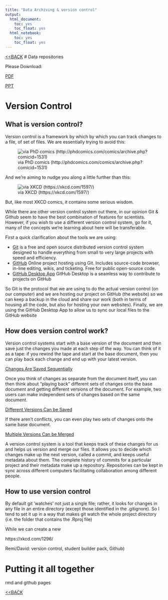 ```yaml
---
title: "Data Archiving & version control"
output:
  html_document:
    toc: yes
    toc_float: yes
  html_notebook:
    toc: yes
    toc_float: yes
---
```

[<<BACK](https://remi-daigle.github.io/2017-CHONe-Data/)
# Data repositories

Please Download:

[PDF](https://github.com/remi-daigle/2017-CHONe-Data/raw/gh-pages/Angela/DataWorkshop_Metadata.pdf)

[PPT](https://github.com/remi-daigle/2017-CHONe-Data/raw/gh-pages/Angela/DataWorkshop_Metadata.pptx)

# Version Control

## What is version control?

Version control is a framework by which by which you can track changes to a file, of set of files. We are essentially trying to avoid this:

![via PhD comics (http://phdcomics.com/comics/archive.php?comicid=1531)](http://www.phdcomics.com/comics/archive/phd101212s.gif)

And we're aiming to nudge you along a little further than this:

![via XKCD (https://xkcd.com/1597/)](https://imgs.xkcd.com/comics/git.png)

But, like most XKCD comics, it contains some serious wisdom.

While there are other version control system out there, in our opinion Git & Github seem to have the best combination of features for scientists. However, if you wish to use a different version control system, go for it, many of the concepts we're learning about here will be transferable.

First a quick clarification about the tools we are using:

- [Git](https://git-scm.com/) is a free and open source distributed version control system designed to handle everything from small to very large projects with speed and efficiency.
- [GitHub](https://github.com/) Online project hosting using Git. Includes source-code browser, in-line editing, wikis, and ticketing. Free for public open-source code.
- [GitHub Desktop App](https://desktop.github.com/) GitHub Desktop is a seamless way to contribute to projects on GitHub

So Git is the protocol that we are using to do the actual version control (on our computer) and we are hosting our project on GitHub (the website) so we can keep a backup in the cloud and share our work (both in terms of housing all the code, but also for hosting your own websites). Finally, we are using the GitHub Desktop App to allow us to sync our local files to the GitHub website

## How does version control work?

Version control systems start with a base version of the document and then save just the changes you made at each step of the way. You can think of it as a tape: if you rewind the tape and start at the base document, then you can play back each change and end up with your latest version.

[Changes Are Saved Sequentially](http://swcarpentry.github.io/git-novice/fig/play-changes.svg)

Once you think of changes as separate from the document itself, you can then think about “playing back” different sets of changes onto the base document and getting different versions of the document. For example, two users can make independent sets of changes based on the same document.

[Different Versions Can be Saved](http://swcarpentry.github.io/git-novice/fig/versions.svg)

If there aren’t conflicts, you can even play two sets of changes onto the same base document.

[Multiple Versions Can be Merged](http://swcarpentry.github.io/git-novice/fig/merge.svg)

A version control system is a tool that keeps track of these changes for us and helps us version and merge our files. It allows you to decide which changes make up the next version, called a commit, and keeps useful metadata about them. The complete history of commits for a particular project and their metadata make up a repository. Repositories can be kept in sync across different computers facilitating collaboration among different people.

## How to use version control

By default git 'watches' not just a single file; rather, it looks for changes in any file in an entire directory (except those identified in the .gitignore). So I tend to set it up in a way that makes git watch the whole project directory (i.e. the folder that contains the .Rproj file)

While we can create a new 



https://xkcd.com/1296/

Remi/David: version control, student builder pack, Github)

# Putting it all together
rmd and github pages

[<<BACK](https://remi-daigle.github.io/2017-CHONe-Data/)
